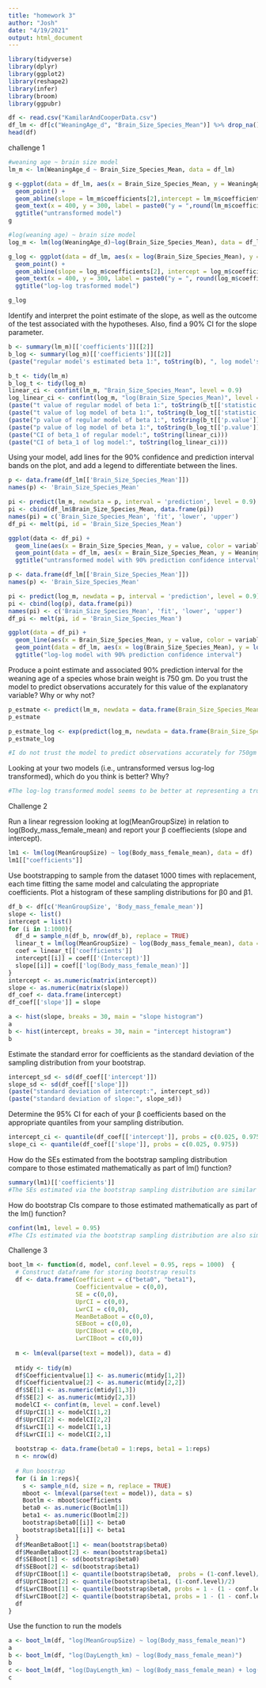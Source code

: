 ```yaml
---
title: "homework 3"
author: "Josh"
date: "4/19/2021"
output: html_document
---
```


```r
library(tidyverse)
library(dplyr)
library(ggplot2)
library(reshape2)
library(infer)
library(broom)
library(ggpubr)
```

```r
df <- read.csv("KamilarAndCooperData.csv")
df_lm <- df[c("WeaningAge_d", "Brain_Size_Species_Mean")] %>% drop_na()
head(df)
```

challenge 1
```r
#weaning age ~ brain size model
lm_m <- lm(WeaningAge_d ~ Brain_Size_Species_Mean, data = df_lm)

g <-ggplot(data = df_lm, aes(x = Brain_Size_Species_Mean, y = WeaningAge_d)) + 
  geom_point() +
  geom_abline(slope = lm_m$coefficients[2],intercept = lm_m$coefficients[1]) +
  geom_text(x = 400, y = 300, label = paste0("y = ",round(lm_m$coefficients[2], digits = 2), "x + ", round(lm_m$coefficients[1],digits = 2))) +
  ggtitle("untransformed model") 
g
```

```r
#log(weaning age) ~ brain size model
log_m <- lm(log(WeaningAge_d)~log(Brain_Size_Species_Mean), data = df_lm)

g_log <- ggplot(data = df_lm, aes(x = log(Brain_Size_Species_Mean), y = log(WeaningAge_d))) + 
  geom_point() +
  geom_abline(slope = log_m$coefficients[2], intercept = log_m$coefficients[1])+
  geom_text(x = 400, y = 300, label = paste0("y = ", round(log_m$coefficients[2], digits = 2),"x + ",round(log_m$coefficients[1],digits = 2)))+
  ggtitle("log-log trasformed model") 

g_log
```

Identify and interpret the point estimate of the slope, as well as the outcome of the test associated with the hypotheses. Also, find a 90% CI for the slope parameter.

```r
b <- summary(lm_m)[['coefficients']][[2]]
b_log <- summary(log_m)[['coefficients']][[2]]
(paste("regular model's estimated beta 1:", toString(b), ", log model's estimated beta 1:", toString(b_log)))
```

```r
b_t <- tidy(lm_m)
b_log_t <- tidy(log_m)
linear_ci <- confint(lm_m, "Brain_Size_Species_Mean", level = 0.9)
log_linear_ci <- confint(log_m, "log(Brain_Size_Species_Mean)", level = 0.9)
(paste("t value of regular model of beta 1:", toString(b_t[['statistic']][[2]])))
(paste("t value of log model of beta 1:", toString(b_log_t[['statistic']][[2]])))
(paste("p value of regular model of beta 1:", toString(b_t[['p.value']][[2]])))
(paste("p value of log model of beta 1:", toString(b_log_t[['p.value']][[2]])))
(paste("CI of beta_1 of regular model:", toString(linear_ci)))
(paste("CI of beta_1 of log model:", toString(log_linear_ci)))
```

Using your model, add lines for the 90% confidence and prediction interval bands on the plot, and add a legend to differentiate between the lines.
```r
p <- data.frame(df_lm[['Brain_Size_Species_Mean']])
names(p) <- 'Brain_Size_Species_Mean'

pi <- predict(lm_m, newdata = p, interval = 'prediction', level = 0.9)
pi <- cbind(df_lm$Brain_Size_Species_Mean, data.frame(pi))
names(pi) = c('Brain_Size_Species_Mean', 'fit', 'lower', 'upper')
df_pi <- melt(pi, id = 'Brain_Size_Species_Mean')

ggplot(data <- df_pi) + 
  geom_line(aes(x = Brain_Size_Species_Mean, y = value, color = variable)) + 
  geom_point(data = df_lm, aes(x = Brain_Size_Species_Mean, y = WeaningAge_d))+
  ggtitle("untransformed model with 90% prediction confidence interval")
```

```r
p <- data.frame(df_lm[['Brain_Size_Species_Mean']])
names(p) <- 'Brain_Size_Species_Mean'

pi <- predict(log_m, newdata = p, interval = 'prediction', level = 0.9)
pi <- cbind(log(p), data.frame(pi))
names(pi) <- c('Brain_Size_Species_Mean', 'fit', 'lower', 'upper')
df_pi <- melt(pi, id = 'Brain_Size_Species_Mean')

ggplot(data = df_pi) + 
  geom_line(aes(x = Brain_Size_Species_Mean, y = value, color = variable)) + 
  geom_point(data = df_lm, aes(x = log(Brain_Size_Species_Mean), y = log(WeaningAge_d))) + 
  ggtitle("log-log model with 90% prediction confidence interval")
```

Produce a point estimate and associated 90% prediction interval for the weaning age of a species whose brain weight is 750 gm. Do you trust the model to predict observations accurately for this value of the explanatory variable? Why or why not?
```r
p_estmate <- predict(lm_m, newdata = data.frame(Brain_Size_Species_Mean = 750), interval = 'confidence', level = 0.9)
p_estmate

p_estmate_log <- exp(predict(log_m, newdata = data.frame(Brain_Size_Species_Mean = 750), interval = 'confidence', level = 0.9))
p_estmate_log

#I do not trust the model to predict observations accurately for 750gm as most of the data is far away from the mean of the X.
```

Looking at your two models (i.e., untransformed versus log-log transformed), which do you think is better? Why?
```r
#The log-log transformed model seems to be better at representing a true minimization residuals and a normal distribution of data points at all values of the explanatory variable plotted.
```


Challenge 2

Run a linear regression looking at log(MeanGroupSize) in relation to log(Body_mass_female_mean) and report your β coeffiecients (slope and intercept).
```r
lm1 <- lm(log(MeanGroupSize) ~ log(Body_mass_female_mean), data = df)
lm1[["coefficients"]]
```

Use bootstrapping to sample from the dataset 1000 times with replacement, each time fitting the same model and calculating the appropriate coefficients. Plot a histogram of these sampling distributions for β0 and β1.
```r
df_b <- df[c('MeanGroupSize', 'Body_mass_female_mean')] 
slope <- list()
intercept = list()
for (i in 1:1000){
  df_d = sample_n(df_b, nrow(df_b), replace = TRUE)
  linear_t = lm(log(MeanGroupSize) ~ log(Body_mass_female_mean), data = df_d)
  coef = linear_t[['coefficients']]
  intercept[[i]] = coef[['(Intercept)']]
  slope[[i]] = coef[['log(Body_mass_female_mean)']]
}
intercept <- as.numeric(matrix(intercept))
slope <- as.numeric(matrix(slope))
df_coef <- data.frame(intercept)
df_coef[['slope']] = slope

a <- hist(slope, breaks = 30, main = "slope histogram")
a
b <- hist(intercept, breaks = 30, main = "intercept histogram")
b
```
Estimate the standard error for coefficients as the standard deviation of the sampling distribution from your bootstrap.

```r
intercept_sd <- sd(df_coef[['intercept']])
slope_sd <- sd(df_coef[['slope']])
(paste("standard deviation of intercept:", intercept_sd))
(paste("standard deviation of slope:", slope_sd))
```

Determine the 95% CI for each of your β coefficients based on the appropriate quantiles from your sampling distribution.
```r
intercept_ci <- quantile(df_coef[['intercept']], probs = c(0.025, 0.975))
slope_ci <- quantile(df_coef[['slope']], probs = c(0.025, 0.975))
```

How do the SEs estimated from the bootstrap sampling distribution compare to those estimated mathematically as part of lm() function?
```r
summary(lm1)[['coefficients']]
#The SEs estimated via the bootstrap sampling distribution are similar to those estimated via the lm() function. 
```

How do bootstrap CIs compare to those estimated mathematically as part of the lm() function?
```r
confint(lm1, level = 0.95)
#The CIs estimated via the bootstrap sampling distribution are also similar to those estimated via the lm() function.
```

Challenge 3
```r
boot_lm <- function(d, model, conf.level = 0.95, reps = 1000)  {
  # Construct dataframe for storing bootstrap results
  df <- data.frame(Coefficient = c("beta0", "beta1"),
                   Coefficientvalue = c(0,0),
                   SE = c(0,0), 
                   UprCI = c(0,0), 
                   LwrCI = c(0,0),
                   MeanBetaBoot = c(0,0), 
                   SEBoot = c(0,0), 
                   UprCIBoot = c(0,0), 
                   LwrCIBoot = c(0,0))
  
  m <- lm(eval(parse(text = model)), data = d)
  
  mtidy <- tidy(m)
  df$Coefficientvalue[1] <- as.numeric(mtidy[1,2])
  df$Coefficientvalue[2] <- as.numeric(mtidy[2,2])
  df$SE[1] <- as.numeric(mtidy[1,3])
  df$SE[2] <- as.numeric(mtidy[2,3])
  modelCI <- confint(m, level = conf.level)
  df$UprCI[1] <- modelCI[1,2]
  df$UprCI[2] <- modelCI[2,2]
  df$LwrCI[1] <- modelCI[1,1]
  df$LwrCI[1] <- modelCI[2,1]
  
  bootstrap <- data.frame(beta0 = 1:reps, beta1 = 1:reps)
  n <- nrow(d)
  
  # Run boostrap
  for (i in 1:reps){
    s <- sample_n(d, size = n, replace = TRUE)
    mboot <- lm(eval(parse(text = model)), data = s)
    Bootlm <- mboot$coefficients
    beta0 <- as.numeric(Bootlm[1])
    beta1 <- as.numeric(Bootlm[2])
    bootstrap$beta0[[i]] <- beta0
    bootstrap$beta1[[i]] <- beta1
  }
  df$MeanBetaBoot[1] <- mean(bootstrap$beta0)
  df$MeanBetaBoot[2] <- mean(bootstrap$beta1)
  df$SEBoot[1] <- sd(bootstrap$beta0)
  df$SEBoot[2] <- sd(bootstrap$beta1)
  df$UprCIBoot[1] <- quantile(bootstrap$beta0,  probs = (1-conf.level)/2)
  df$UprCIBoot[2] <- quantile(bootstrap$beta1, (1-conf.level)/2)
  df$LwrCIBoot[1] <- quantile(bootstrap$beta0, probs = 1 - (1 - conf.level)/2)
  df$LwrCIBoot[2] <- quantile(bootstrap$beta1, probs = 1 - (1 - conf.level)/2)
  df
}
```

Use the function to run the models 
```r
a <- boot_lm(df, "log(MeanGroupSize) ~ log(Body_mass_female_mean)")
a
b <- boot_lm(df, "log(DayLength_km) ~ log(Body_mass_female_mean)")
b
c <- boot_lm(df, "log(DayLength_km) ~ log(Body_mass_female_mean) + log(MeanGroupSize)")
c
```
